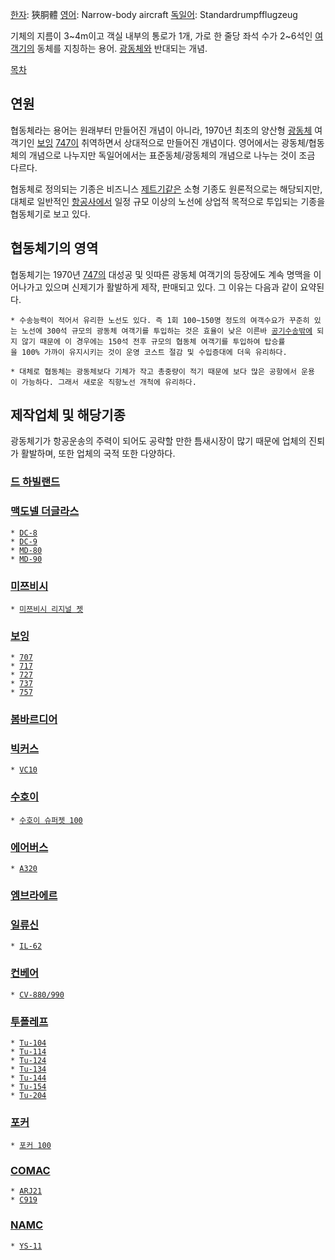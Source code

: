 [[한자]]: 狹胴體
[[영어]]: Narrow-body aircraft
[[독일어]]: Standardrumpfflugzeug

기체의 지름이 3~4m이고 객실 내부의 통로가 1개, 가로 한 줄당 좌석 수가 2~6석인 [[여객기]]의 동체를 지칭하는 용어. [[광동체]]와 반대되는 개념.

[[목차]]
== 연원 ==
협동체라는 용어는 원래부터 만들어진 개념이 아니라, 1970년 최초의 양산형 [[광동체]] 여객기인 [[보잉]] [[747]]이 취역하면서 상대적으로 만들어진 개념이다. 영어에서는 광동체/협동체의 개념으로 나누지만 독일어에서는 표준동체/광동체의 개념으로 나누는 것이 조금 다르다.

협동체로 정의되는 기종은 비즈니스 [[제트기]]같은 소형 기종도 원론적으로는 해당되지만, 대체로 일반적인 [[항공사]]에서 일정 규모 이상의 노선에 상업적 목적으로 투입되는 기종을 협동체기로 보고 있다. 

== 협동체기의 영역 ==
협동체기는 1970년 [[747]]의 대성공 및 잇따른 광동체 여객기의 등장에도 계속 명맥을 이어나가고 있으며 신제기가 활발하게 제작, 판매되고 있다. 그 이유는 다음과 같이 요약된다.

 * 수송능력이 적어서 유리한 노선도 있다. 즉 1회 100~150명 정도의 여객수요가 꾸준히 있는 노선에 300석 규모의 광동체 여객기를 투입하는 것은 효율이 낮은 이른바 [[공기수송]]밖에 되지 않기 때문에 이 경우에는 150석 전후 규모의 협동체 여객기를 투입하여 탑승률을 100% 가까이 유지시키는 것이 운영 코스트 절감 및 수입증대에 더욱 유리하다.

 * 대체로 협동체는 광동체보다 기체가 작고 총중량이 적기 때문에 보다 많은 공항에서 운용이 가능하다. 그래서 새로운 직항노선 개척에 유리하다.

== 제작업체 및 해당기종 ==
광동체기가 항공운송의 주력이 되어도 공략할 만한 틈새시장이 많기 때문에 업체의 진퇴가 활발하며, 또한 업체의 국적 또한 다양하다.

=== [[드 하빌랜드]] ===

=== [[맥도넬 더글라스]] ===
 * [[DC-8]]
 * [[DC-9]]
 * [[MD-80]]
 * [[MD-90]]

=== [[미쯔비시]] ===
 * [[미쯔비시 리지널 젯]]

=== [[보잉]] ===
 * [[707]]
 * [[717]]
 * [[727]]
 * [[737]]
 * [[757]]

=== [[봄바르디어]] ===

=== [[빅커스]] ===
 * [[VC10]]

=== [[수호이]] ===
 * [[수호이 슈퍼젯 100]]

=== [[에어버스]] ===
 * [[A320]]

=== [[엠브라에르]] ===

=== [[일류신]] ===
 * [[IL-62]]

=== [[컨베어]] ===
 * [[CV-880/990]]

=== [[투폴레프]] ===
 * [[Tu-104]]
 * [[Tu-114]]
 * [[Tu-124]]
 * [[Tu-134]]
 * [[Tu-144]]
 * [[Tu-154]]
 * [[Tu-204]]

=== [[포커]] ===
 * [[포커 100]]

=== [[COMAC]] ===
 * [[ARJ21]]
 * [[C919]]

=== [[NAMC]] ===
 * [[YS-11]]
